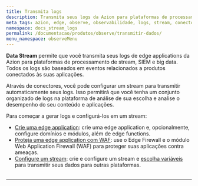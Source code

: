 ```yaml
---
title: Transmita logs
description: Transmita seus logs da Azion para plataformas de processamento de stream, SIEM e big data.
meta_tags: azion, edge, observe, observabilidade, logs, stream, conectores, siem
namespace: docs_stream_logs
permalink: /documentacao/produtos/observe/transmitir-dados/
menu_namespace: observeMenu
---
```



**Data Stream** permite que você transmita seus logs de edge applications da Azion para plataformas de processamento de stream, SIEM e big data. Todos os logs são baseados em eventos relacionados a produtos conectados às suas aplicações.

Através de conectores, você pode configurar um stream para transmitir automaticamente seus logs. Isso permitirá que você tenha um conjunto organizado de logs na plataforma de análise de sua escolha e analise o desempenho do seu conteúdo e aplicações.

<LinkButton link="/pt-br/documentacao/produtos/observe/data-stream/" label="go to Data Stream reference" severity="secondary" target="_blank" />

Para começar a gerar logs e configurá-los em um stream:

- [Crie uma edge application](/pt-br/documentacao/produtos/guias/build/criar-uma-aplicacao/): crie uma edge application e, opcionalmente, configure domínios e módulos, além de edge functions.
- [Proteja uma edge application com WAF](/pt-br/documentacao/produtos/secure/proteja-aplicacao/): use o Edge Firewall e o módulo Web Application Firewall (WAF) para proteger suas aplicações contra ameaças.
- [Configure um stream](/en/documentation/products/guides/use-data-stream/): crie e configure um stream e [escolha variáveis](/en/documentation/products/guides/observe/data-stream-select-variables/) para transmitir seus dados para outras plataformas.
<br /><br />
---

